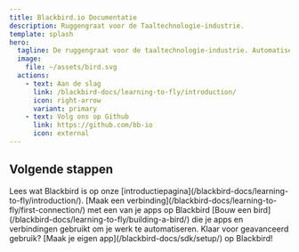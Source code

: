 ```yaml
---
title: Blackbird.io Documentatie
description: Ruggengraat voor de Taaltechnologie-industrie.
template: splash
hero:
  tagline: De ruggengraat voor de taaltechnologie-industrie. Automatisering en orkestratie op ondernemingsniveau met een eenvoudig no-code/low-code platform.
  image:
    file: ~/assets/bird.svg
  actions:
    - text: Aan de slag
      link: /blackbird-docs/learning-to-fly/introduction/
      icon: right-arrow
      variant: primary
    - text: Volg ons op Github
      link: https://github.com/bb-io
      icon: external
---
```



## Volgende stappen

<CardGrid stagger>
  <Card title="Laten we onszelf voorstellen" icon="rocket">
    Lees wat Blackbird is op onze [introductiepagina](/blackbird-docs/learning-to-fly/introduction/).
  </Card>
  <Card title="Maak een verbinding" icon="setting">
    [Maak een verbinding](/blackbird-docs/learning-to-fly/first-connection/) met een van je apps op Blackbird
  </Card>
  <Card title="Bouw een Bird" icon="random">
    [Bouw een bird](/blackbird-docs/learning-to-fly/building-a-bird/) die je apps en verbindingen gebruikt om je werk te automatiseren.
  </Card>
  <Card title="Ontwikkel aangepaste Blackbird-apps" icon="laptop">
    Klaar voor geavanceerd gebruik? [Maak je eigen app](/blackbird-docs/sdk/setup/) op Blackbird!
  </Card>
</CardGrid>